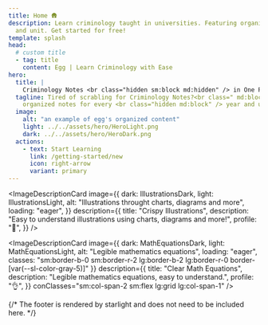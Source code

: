 ```yaml
---
title: Home 🛖
description: Learn criminology taught in universities. Featuring organized content, for every year
  and unit. Get started for free!
template: splash
head:
  # custom title
  - tag: title
    content: Egg | Learn Criminology with Ease
hero:
  title: |
    Criminology Notes <br class="hidden sm:block md:hidden" /> in One Place
  tagline: Tired of scrabling for Criminology Notes?<br class=" md:block" /> Get
    organized notes for every <br class="hidden md:block" /> year and unit, for free!
  image:
    alt: "an example of egg's organized content"
    light: ../../assets/hero/HeroLight.png
    dark: ../../assets/hero/HeroDark.png
  actions:
    - text: Start Learning
      link: /getting-started/new
      icon: right-arrow
      variant: primary
---
```



<GridThreeColumnLayout>
  <ImageDescriptionCard
    image={{
      dark: OrganizedContentDark,
      light: OrganizedContentLight,
      alt: "Organized Content for each year and unit",
      loading: "eager",
    }}
    description={{
      title: "Organized Content",
      description: "Notes are organized by year, each year having its corresponding units.",
      profile: "📜",
    }}
  />

  <ImageDescriptionCard
    image={{
      dark: IllustrationsDark,
      light: IllustrationsLight,
      alt: "Illustrations throught charts, diagrams and more",
      loading: "eager",
    }}
    description={{
      title: "Crispy Illustrations",
      description: "Easy to understand illustrations using charts, diagrams and more!",
      profile: "🍕",
    }}
  />

  <ImageDescriptionCard
    image={{
      dark: MathEquationsDark,
      light: MathEquationsLight,
      alt: "Legible mathematics equations",
      loading: "eager",
      classes: "sm:border-b-0 sm:border-r-2 lg:border-b-2 lg:border-r-0 border-[var(--sl-color-gray-5)]"
    }}
    description={{
      title: "Clear Math Equations",
      description: "Legible mathematics equations, easy to understand.",
      profile: "👌",
    }}
    conClasses="sm:col-span-2 sm:flex lg:grid lg:col-span-1"
  />
</GridThreeColumnLayout>

<section class="grid place-items-center text-center h-96 !mt-20 !md:m-32">
  <TitleAndDescriptionCard
    title="Never Miss a Criminology Lecture Again"
    description="Made by a Comrade for Comrades"
    align="center"
    linkButtons={[{
      name: "Start Learning",
      href: "/getting-started/new",
      icon: "right-arrow",
      variant: "primary",
    }]}
  />
</section>

{/* The footer is rendered by starlight and does not need to be included here. */}

